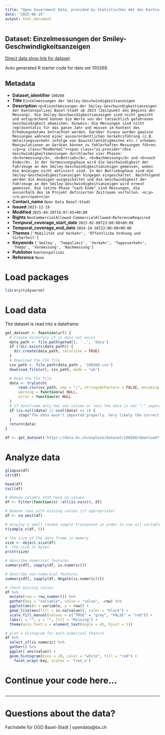```yaml
---
title: "Open Government Data, provided by Statistisches Amt des Kantons Basel-Stadt - Fachstelle OGD"
date: "2025-06-25"
output: html_document
---
```


## Dataset: Einzelmessungen der Smiley-Geschwindigkeitsanzeigen

[Direct data shop link for dataset](https://data.bs.ch/explore/dataset/100268)

Auto generated R starter code for data set 100268.

## Metadata

- **Dataset_identifier** `100268`
- **Title** `Einzelmessungen der Smiley-Geschwindigkeitsanzeigen`
- **Description** `<p>Einzelmessungen der Smiley-Geschwindigkeitsanzeigen der Kantonspolizei Basel-Stadt ab 2023 (Zeitpunkt des Beginns der Messung). Die Smiley-Geschwindigkeitsanzeigen sind nicht geeicht und entsprechend können die Werte von der tatsächlich gefahrenen Geschwindigkeit abweichen. Hinweis: Die Messungen sind nicht repräsentativ für das ganze Jahr und müssen im Kontext des Erhebungsdatums betrachtet werden. Darüber hinaus wurden gewisse Messungen während einer ausserordentlichen Verkehrsführung (z.B. Umleitungsverkehr infolge von Baustellentätigkeiten etc.) erhoben. Manipulationen an Geräten können zu fehlerhaften Messungen führen.</p><p class="MsoNormal"><span class="ui-provider">Die Geschwindigkeitsmessungen
durchlaufen vier Phasen: <b>Vormessung</b>, <b>Betrieb</b>, <b>Nachmessung</b> und <b>nach Ende</b>. In der
Vormessungsphase wird die Geschwindigkeit der Fahrzeuge an den
Smiley-Geschwindigkeitsanzeigen gemessen, wobei die Anzeigen nicht aktiviert
sind. In der Betriebsphase sind die Smiley-Geschwindigkeitsanzeigen hingegen
eingeschaltet. Nachfolgend werden die Anzeigen ausgeschaltet und die
Geschwindigkeit der Fahrzeuge an den Smiley-Geschwindigkeitsanzeigen wird
erneut gemessen. Die letzte Phase "nach Ende" sind Messungen, die
ausserhalb des im Projekt definierten Zeitraums vorfallen. <o:p></o:p></span></p>`
- **Contact_name** `Open Data Basel-Stadt`
- **Issued** `2023-12-19`
- **Modified** `2025-04-28T16:07:45+00:00`
- **Rights** `NonCommercialAllowed-CommercialAllowed-ReferenceRequired`
- **Temporal_coverage_start_date** `2023-02-08T23:00:00+00:00`
- **Temporal_coverage_end_date** `2024-10-16T22:00:00+00:00`
- **Themes** `['Mobilität und Verkehr', 'Öffentliche Ordnung und Sicherheit']`
- **Keywords** `['Smiley', 'Tempolimit', 'Verkehr', 'Tagesverkehr', 'Tempo', 'Vormessung', 'Nachmessung']`
- **Publisher** `Kantonspolizei`
- **Reference** `None`


# Load packages

```r

library(tidyverse)
```

# Load data

The dataset is read into a dataframe

```r
get_dataset <- function(url) {
  # Create directory if it does not exist
  data_path <- file.path(getwd(), '..', 'data')
  if (!dir.exists(data_path)) {
    dir.create(data_path, recursive = TRUE)
  }
  # Download the CSV file
  csv_path <- file.path(data_path , '100268.csv')
  download.file(url, csv_path, mode = "wb")

  # Read the CSV file
  data <- tryCatch(
      read.csv(csv_path, sep = ";", stringsAsFactors = FALSE, encoding = "UTF-8"),
      warning = function(w) NULL,
      error = function(e) NULL
  )
  # if dataframe only has one column or less the data is not ";" separated
  if (is.null(data) || ncol(data) <= 1) {
      stop("The data wasn't imported properly. Very likely the correct separator couldn't be found.\nPlease check the dataset manually and adjust the code.")
  }
  return(data)
}
```

```r

df <- get_dataset('https://data.bs.ch/explore/dataset/100268/download?format=csv&timezone=Europe%2FZurich')

```

# Analyze data

```r

glimpse(df)
str(df)

head(df)
tail(df)

```

```r
# Remove columns that have no values
df <- Filter(function(x) !all(is.na(x)), df)

# Remove rows with missing values (if appropriate)
df <- na.omit(df)
```

```r
# display a small random sample transposed in order to see all variables
t(sample_n(df, 5))
```

```r
# the size of the data frame in memory
size <- object.size(df)
#  the size in bytes
print(size)
```

```r
# describe numerical features
summary(df[, sapply(df, is.numeric)])
```

```r
# describe non-numerical features
summary(df[, sapply(df, Negate(is.numeric))])
```

```r
# check missing values
df %>%
  mutate(row = row_number()) %>%
  gather(key = "variable", value = "value", -row) %>%
  ggplot(aes(x = variable, y = row)) +
  geom_tile(aes(fill = is.na(value)), color = "black") +
  scale_fill_manual(values = c("TRUE" = "grey", "FALSE" = "red")) +
  labs(x = "", y = "", fill = "Missing") +
  theme(axis.text.x = element_text(angle = 45, hjust = 1))
```

```r
# plot a histogram for each numerical feature
df %>%
  select_if(is.numeric) %>%
  gather() %>%
  ggplot( aes(value)) +
  geom_histogram(bins = 10, color = "white", fill = "red") +
    facet_wrap(~key, scales = 'free_x')
```

# Continue your code here...

```r

```
------------------------------------------------------------------------

# Questions about the data?

Fachstelle für OGD Basel-Stadt | opendata@bs.ch
